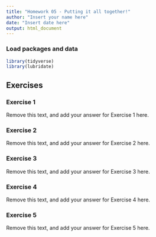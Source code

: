 ```yaml
---
title: "Homework 05 - Putting it all together!"
author: "Insert your name here"
date: "Insert date here"
output: html_document
---
```


### Load packages and data

```r
library(tidyverse)
library(lubridate)
```

## Exercises

### Exercise 1

Remove this text, and add your answer for Exercise 1 here.

### Exercise 2

Remove this text, and add your answer for Exercise 2 here.

### Exercise 3

Remove this text, and add your answer for Exercise 3 here.

### Exercise 4

Remove this text, and add your answer for Exercise 4 here.

### Exercise 5

Remove this text, and add your answer for Exercise 5 here.
